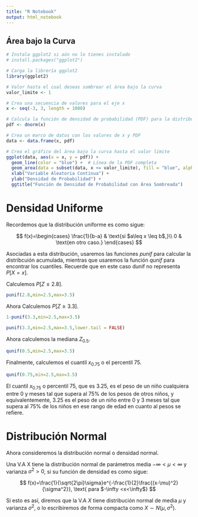 ```yaml
---
title: "R Notebook"
output: html_notebook
---
```


## Área bajo la Curva

```r
# Instala ggplot2 si aún no lo tienes instalado
# install.packages("ggplot2")

# Carga la librería ggplot2
library(ggplot2)

# Valor hasta el cual deseas sombrear el área bajo la curva
valor_limite <- 1

# Crea una secuencia de valores para el eje x
x <- seq(-3, 3, length = 1000)

# Calcula la función de densidad de probabilidad (PDF) para la distribución normal estándar
pdf <- dnorm(x)

# Crea un marco de datos con los valores de x y PDF
data <- data.frame(x, pdf)

# Crea el gráfico del área bajo la curva hasta el valor límite
ggplot(data, aes(x = x, y = pdf)) +
  geom_line(color = "blue") +  # Línea de la PDF completa
  geom_area(data = subset(data, x <= valor_limite), fill = "blue", alpha = 0.3) +  # Área sombreada hasta el valor límite
  xlab("Variable Aleatoria Continua") +
  ylab("Densidad de Probabilidad") +
  ggtitle("Función de Densidad de Probabilidad con Área Sombreada")

```

# Densidad Uniforme

Recordemos que la distribución uniforme es como sigue:

$$
        f(x)=\begin{cases}
            \frac{1}{b-a} & \text{si $a\leq x \leq b$,}\\
            0 & \text{en otro caso.}
        \end{cases}
        $$

Asociadas a esta distribución, usaremos las funciones *punif* para calcular la distribcuión acumulada, mientras que usaremos la función *qunif* para encontrar los cuantiles. Recuerde que en este caso dunif no representa $P[X=x]$.

Calculemos $P[Z\leq 2.8].$

```r
punif(2.8,min=2.5,max=3.5)
```

Ahora Calculemos $P[Z\geq 3.3]$.

```r
1-punif(3.3,min=2.5,max=3.5)

punif(3.3,min=2.5,max=3.5,lower.tail = FALSE)
```

Ahora calculemos la mediana $Z_{0.5}$.

```r
qunif(0.5,min=2.5,max=3.5)
```

Finalmente, calculemos el cuantil $x_{0.75}$ o el percentil 75.

```r
qunif(0.75,min=2.5,max=3.5)
```

El cuantil $x_{0.75}$ o percentil 75, que es 3.25, es el peso de un niño cualquiera entre 0 y meses tal que supera al $75\%$ de los pesos de otros niños, y equivalentemente, 3.25 es el peso de un niño entre 0 y 3 meses tal que supera al $75\%$ de los niños en ese rango de edad en cuanto al pesos se refiere.

# Distribución Normal

Ahora consideremos la distribución normal o densidad normal.

Una V.A X tiene la distribución normal de parámetros media $-\infty<\mu<\infty$ y varianza $\sigma^2>0$, si su función de densidad es como sigue:

$$
f(x)=\frac{1}{\sqrt{2\pi}\sigma}e^{-\frac{1}{2}\frac{(x-\mu)^2}{\sigma^2}}, \text{ para $-\infty <x<\infty$}
$$

Si esto es así, diremos que la V.A $X$ tiene distribución normal de media $\mu$ y varianza $\sigma^2$, o lo escribiremos de forma compacta como $X\sim N(\mu,\sigma^2).$
